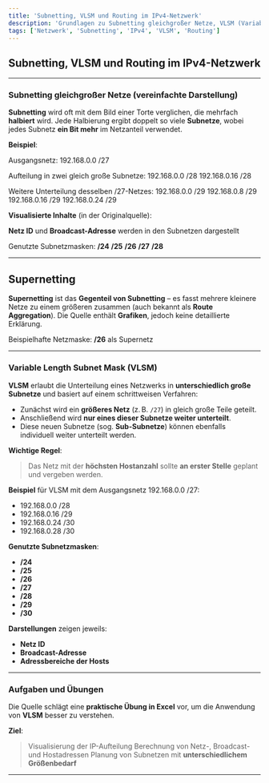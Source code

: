 ```yaml
---
title: 'Subnetting, VLSM und Routing im IPv4-Netzwerk'
description: 'Grundlagen zu Subnetting gleichgroßer Netze, VLSM (Variable Length Subnet Mask) und Supernetting im IPv4-Adressraum'
tags: ['Netzwerk', 'Subnetting', 'IPv4', 'VLSM', 'Routing']
---
```


## Subnetting, VLSM und Routing im IPv4-Netzwerk

---

### Subnetting gleichgroßer Netze (vereinfachte Darstellung)

**Subnetting** wird oft mit dem Bild einer Torte verglichen, die mehrfach **halbiert** wird. Jede Halbierung ergibt doppelt so viele **Subnetze**, wobei jedes Subnetz **ein Bit mehr** im Netzanteil verwendet.

**Beispiel**:

Ausgangsnetz: 
	192.168.0.0 /27

Aufteilung in zwei gleich große Subnetze:
	192.168.0.0 /28
     192.168.0.16 /28
     
Weitere Unterteilung desselben /27-Netzes:
	192.168.0.0 /29
	192.168.0.8 /29
	192.168.0.16 /29
	192.168.0.24 /29

**Visualisierte Inhalte** (in der Originalquelle):

**Netz ID** und **Broadcast-Adresse** werden in den Subnetzen dargestellt

Genutzte Subnetzmasken: 
	**/24**
	**/25**
	**/26**
	**/27**
	**/28**

---

## **Supernetting**

**Supernetting** ist das **Gegenteil von Subnetting** – es fasst mehrere kleinere Netze zu einem größeren zusammen (auch bekannt als **Route Aggregation**). Die Quelle enthält **Grafiken**, jedoch keine detaillierte Erklärung.

Beispielhafte Netzmaske:
	 **/26** als Supernetz

---

### Variable Length Subnet Mask (VLSM)

**VLSM** erlaubt die Unterteilung eines Netzwerks in **unterschiedlich große Subnetze** und basiert auf einem schrittweisen Verfahren:

- Zunächst wird ein **größeres Netz** (z. B. `/27`) in gleich große Teile geteilt.
- Anschließend wird **nur eines dieser Subnetze weiter unterteilt**.
- Diese neuen Subnetze (sog. **Sub-Subnetze**) können ebenfalls individuell weiter unterteilt werden.

**Wichtige Regel**:  
> Das Netz mit der **höchsten Hostanzahl** sollte **an erster Stelle** geplant und vergeben werden.

**Beispiel** für VLSM mit dem Ausgangsnetz 192.168.0.0 /27:

- 192.168.0.0 /28
- 192.168.0.16 /29  
- 192.168.0.24 /30
- 192.168.0.28 /30

**Genutzte Subnetzmasken**:

- **/24**
- **/25**
- **/26** 
- **/27**
- **/28**
- **/29**
- **/30**

**Darstellungen** zeigen jeweils:

- **Netz ID**
- **Broadcast-Adresse**
- **Adressbereiche der Hosts**

---

### **Aufgaben und Übungen**

Die Quelle schlägt eine **praktische Übung in Excel** vor, um die Anwendung von **VLSM** besser zu verstehen.

**Ziel**:

>Visualisierung der IP-Aufteilung
>Berechnung von Netz-, Broadcast- und Hostadressen
  Planung von Subnetzen mit **unterschiedlichem Größenbedarf**

---
